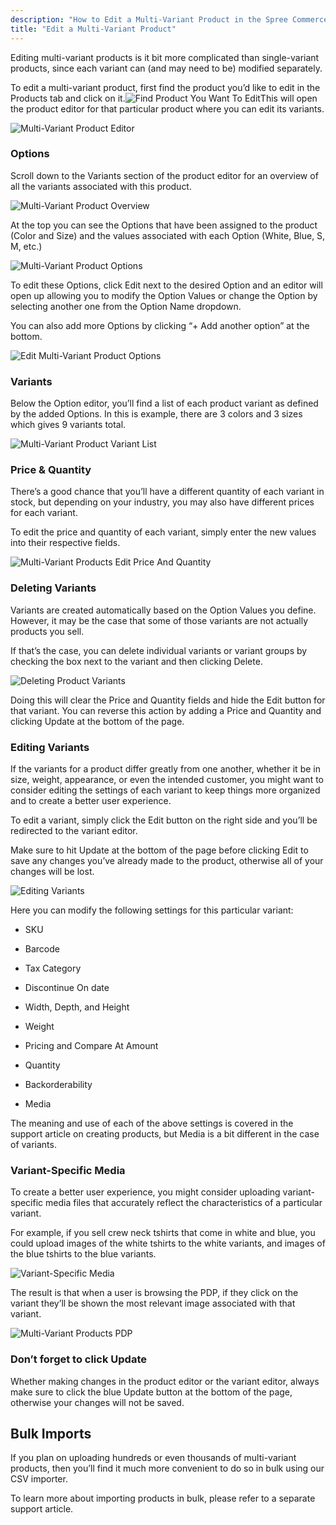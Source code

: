 ```yaml
---
description: "How to Edit a Multi-Variant Product in the Spree Commerce open-source eCommerce platform"
title: "Edit a Multi-Variant Product"
---
```


Editing multi-variant products is it bit more complicated than single-variant products, since each variant can (and may need to be) modified separately.

To edit a multi-variant product, first find the product you’d like to edit in the Products tab and click on it.<img alt="Find Product You Want To Edit" classname="block dark:hidden" src="https://vendo-production-res.cloudinary.com/image/upload/w_1920/q_auto/v1733827044/docs/Products/Edit%20a%20Multi-Variant%20Product/2.1.3.2.1_Editing_Multi-Variant_Products_-_Find_Product_You_Want_To_Edit_wkr4r7.png" />This will open the product editor for that particular product where you can edit its variants.

<img alt="Multi-Variant Product Editor" classname="block dark:hidden" src="https://vendo-production-res.cloudinary.com/image/upload/w_1920/q_auto/v1733827045/docs/Products/Edit%20a%20Multi-Variant%20Product/2.1.3.2.2_Editing_Multi-Variant_Products_-_Product_Editor_nsbn4t.png" />

### Options

Scroll down to the Variants section of the product editor for an overview of all the variants associated with this product.

<img alt="Multi-Variant Product Overview" classname="block dark:hidden" src="https://vendo-production-res.cloudinary.com/image/upload/w_1920/q_auto/v1733827044/docs/Products/Edit%20a%20Multi-Variant%20Product/2.1.3.2.3_Editing_Multi-Variant_Products_-_Variant_Overview_qgsc9b.png" />

At the top you can see the Options that have been assigned to the product (Color and Size) and the values associated with each Option (White, Blue, S, M, etc.)

<img alt="Multi-Variant Product Options" classname="block dark:hidden" src="https://vendo-production-res.cloudinary.com/image/upload/w_1920/q_auto/v1733827044/docs/Products/Edit%20a%20Multi-Variant%20Product/2.1.3.2.4_Editing_Multi-Variant_Products_-_Options_gvbhx6.png" />

To edit these Options, click Edit next to the desired Option and an editor will open up allowing you to modify the Option Values or change the Option by selecting another one from the Option Name dropdown.

You can also add more Options by clicking “+ Add another option” at the bottom.

<img alt="Edit Multi-Variant Product Options" classname="block dark:hidden" src="https://vendo-production-res.cloudinary.com/image/upload/w_1920/q_auto/v1733827044/docs/Products/Edit%20a%20Multi-Variant%20Product/2.1.3.2.5_Editing_Multi-Variant_Products_-_Edit_Options_kuwwxq.png" />

### Variants

Below the Option editor, you’ll find a list of each product variant as defined by the added Options. In this is example, there are 3 colors and 3 sizes which gives 9 variants total.

<img alt="Multi-Variant Product Variant List" classname="block dark:hidden" src="https://vendo-production-res.cloudinary.com/image/upload/w_1920/q_auto/v1733827044/docs/Products/Edit%20a%20Multi-Variant%20Product/2.1.3.2.5_Editing_Multi-Variant_Products_-_Variant_List_abjuth.png" />

### Price & Quantity

There’s a good chance that you’ll have a different quantity of each variant in stock, but depending on your industry, you may also have different prices for each variant.

To edit the price and quantity of each variant, simply enter the new values into their respective fields.

<img alt="Multi-Variant Products Edit Price And Quantity" classname="block dark:hidden" src="https://vendo-production-res.cloudinary.com/image/upload/w_1920/q_auto/v1733827045/docs/Products/Edit%20a%20Multi-Variant%20Product/2.1.3.2.6_Editing_Multi-Variant_Products_-_Edit_Price_And_Quantity_vzbctt.png" />

### Deleting Variants

Variants are created automatically based on the Option Values you define. However, it may be the case that some of those variants are not actually products you sell.

If that’s the case, you can delete individual variants or variant groups by checking the box next to the variant and then clicking Delete.

<img alt="Deleting Product Variants" classname="block dark:hidden" src="https://vendo-production-res.cloudinary.com/image/upload/w_1920/q_auto/v1733827045/docs/Products/Edit%20a%20Multi-Variant%20Product/2.1.3.2.7_Editing_Multi-Variant_Products_-_Deleting_Variants_kz5ozy.png" />

Doing this will clear the Price and Quantity fields and hide the Edit button for that variant. You can reverse this action by adding a Price and Quantity and clicking Update at the bottom of the page.

### Editing Variants

If the variants for a product differ greatly from one another, whether it be in size, weight, appearance, or even the intended customer, you might want to consider editing the settings of each variant to keep things more organized and to create a better user experience.

To edit a variant, simply click the Edit button on the right side and you’ll be redirected to the variant editor.

<Warning>Make sure to hit Update at the bottom of the page before clicking Edit to save any changes you’ve already made to the product, otherwise all of your changes will be lost.</Warning>

<img alt="Editing Variants" classname="block dark:hidden" src="https://vendo-production-res.cloudinary.com/image/upload/w_1920/q_auto/v1733827046/docs/Products/Edit%20a%20Multi-Variant%20Product/2.1.3.2.8_Editing_Multi-Variants_Products_-_Editing_Variants_sbn1id.png" />

Here you can modify the following settings for this particular variant:

* SKU

* Barcode

* Tax Category

* Discontinue On date

* Width, Depth, and Height

* Weight

* Pricing and Compare At Amount

* Quantity

* Backorderability

* Media

The meaning and use of each of the above settings is covered in the support article on creating products, but Media is a bit different in the case of variants.

### Variant-Specific Media

To create a better user experience, you might consider uploading variant-specific media files that accurately reflect the characteristics of a particular variant.

For example, if you sell crew neck tshirts that come in white and blue, you could upload images of the white tshirts to the white variants, and images of the blue tshirts to the blue variants.

<img alt="Variant-Specific Media" classname="block dark:hidden" src="https://vendo-production-res.cloudinary.com/image/upload/w_1920/q_auto/v1733827046/docs/Products/Edit%20a%20Multi-Variant%20Product/2.1.3.2.9_Editing_Multi-Variant_Products_-_Variant-Specific_Media_wzmyaa.png" />

The result is that when a user is browsing the PDP, if they click on the variant they’ll be shown the most relevant image associated with that variant.

<img alt="Multi-Variant Products PDP" classname="block dark:hidden" src="https://vendo-production-res.cloudinary.com/image/upload/w_1920/q_auto/v1733827047/docs/Products/Edit%20a%20Multi-Variant%20Product/2.1.3.2.10_Editing_Multi-Variant_Products_-_PDP_pascgm.png" />

### Don’t forget to click Update

Whether making changes in the product editor or the variant editor, always make sure to click the blue Update button at the bottom of the page, otherwise your changes will not be saved.

## Bulk Imports 

If you plan on uploading hundreds or even thousands of multi-variant products, then you’ll find it much more convenient to do so in bulk using our CSV importer.

To learn more about importing products in bulk, please refer to a separate support article.